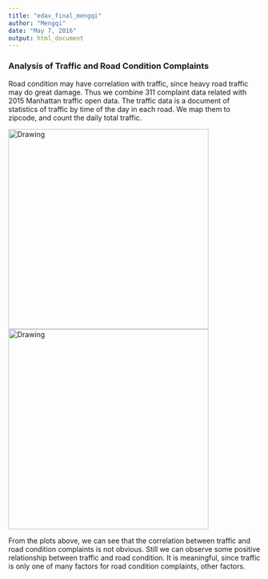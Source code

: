 ```yaml
---
title: "edav_final_mengqi"
author: "Mengqi"
date: "May 7, 2016"
output: html_document
---
```


### Analysis of Traffic and Road Condition Complaints

Road condition may have correlation with traffic, since heavy road traffic may do great damage. Thus we combine 311 complaint data related with 2015 Manhattan traffic open data. The traffic data is a document of statistics of traffic by time of the day in each road. We map them to zipcode, and count the daily total traffic.

<p>
<img src="./manhattan_traffic.png" alt="Drawing" style="display:inline;height: 400px; "/>
<img src="./manhattan_complaint.png" alt="Drawing" style="display:inline;height: 400px;"/>
</p>

From the plots above, we can see that the correlation between traffic and road condition complaints is not obvious. Still we can observe some positive relationship between traffic and road condition. It is meaningful, since traffic is only one of many factors for road condition complaints, other factors. 
